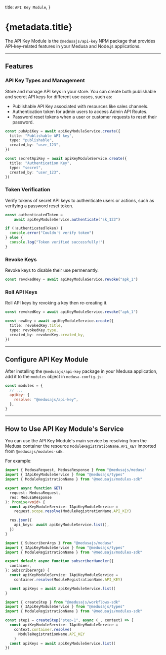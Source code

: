 
  title: `API Key Module`,
}

# {metadata.title}

The API Key Module is the `@medusajs/api-key` NPM package that provides API-key-related features in your Medusa and Node.js applications.

---

## Features

### API Key Types and Management

Store and manage API keys in your store. You can create both publishable and secret API keys for different use cases, such as:

- Publishable API Key associated with resources like sales channels.
- Authentication token for admin users to access Admin API Routes.
- Password reset tokens when a user or customer requests to reset their password.

```ts
const pubApiKey = await apiKeyModuleService.create({
  title: "Publishable API key",
  type: "publishable",
  created_by: "user_123",
})

const secretApiKey = await apiKeyModuleService.create({
  title: "Authentication Key",
  type: "secret",
  created_by: "user_123",
})
```

### Token Verification

Verify tokens of secret API keys to authenticate users or actions, such as verifying a password reset token.

```ts
const authenticatedToken =
    await apiKeyModuleService.authenticate("sk_123")

if (!authenticatedToken) {
  console.error("Couldn't verify token")
} else {
  console.log("Token verified successfully!")
}
```

### Revoke Keys

Revoke keys to disable their use permenantly.

```ts
const revokedKey = await apiKeyModuleService.revoke("apk_1")
```

### Roll API Keys

Roll API keys by revoking a key then re-creating it.

```ts
const revokedKey = await apiKeyModuleService.revoke("apk_1")

const newKey = await apiKeyModuleService.create({
  title: revokedKey.title,
  type: revokedKey.type,
  created_by: revokedKey.created_by,
})
```

---

## Configure API Key Module

After installing the `@medusajs/api-key` package in your Medusa application, add it to the `modules` object in `medusa-config.js`:

```js title="medusa-config.js"
const modules = {
  // ...
  apiKey: {
    resolve: "@medusajs/api-key",
  },
}
```

---

## How to Use API Key Module's Service

You can use the API Key Module's main service by resolving from the Medusa container the resource `ModuleRegistrationName.API_KEY` imported from `@medusajs/modules-sdk`.

For example:

<CodeTabs groupId="resource-type">
  <CodeTab label="API Route" value="api-route">

  ```ts title="src/api/store/custom/route.ts"
  import { MedusaRequest, MedusaResponse } from "@medusajs/medusa"
  import { IApiKeyModuleService } from "@medusajs/types"
  import { ModuleRegistrationName } from "@medusajs/modules-sdk"

  export async function GET(
    request: MedusaRequest,
    res: MedusaResponse
  ): Promise<void> {
    const apiKeyModuleService: IApiKeyModuleService =
      request.scope.resolve(ModuleRegistrationName.API_KEY)

    res.json({
      api_keys: await apiKeyModuleService.list(),
    })
  }
  ```

  </CodeTab>
  <CodeTab label="Subscriber" value="subscribers">

  ```ts title="src/subscribers/custom-handler.ts"
  import { SubscriberArgs } from "@medusajs/medusa"
  import { IApiKeyModuleService } from "@medusajs/types"
  import { ModuleRegistrationName } from "@medusajs/modules-sdk"

  export default async function subscriberHandler({
    container,
  }: SubscriberArgs) {
    const apiKeyModuleService: IApiKeyModuleService =
      container.resolve(ModuleRegistrationName.API_KEY)

    const apiKeys = await apiKeyModuleService.list()
  }
  ```

  </CodeTab>
  <CodeTab label="Workflow Step" value="workflow-step">

  ```ts title="src/workflows/hello-world/step1.ts"
  import { createStep } from "@medusajs/workflows-sdk"
  import { IApiKeyModuleService } from "@medusajs/types"
  import { ModuleRegistrationName } from "@medusajs/modules-sdk"

  const step1 = createStep("step-1", async (_, context) => {
    const apiKeyModuleService: IApiKeyModuleService =
      context.container.resolve(
        ModuleRegistrationName.API_KEY
      )
    const apiKeys = await apiKeyModuleService.list()
  })
  ```

  </CodeTab>
</CodeTabs>
